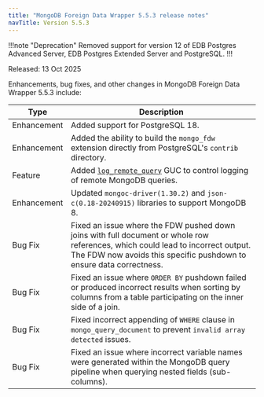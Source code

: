```yaml
---
title: "MongoDB Foreign Data Wrapper 5.5.3 release notes"
navTitle: Version 5.5.3
---
```


!!!note "Deprecation"
Removed support for version 12 of EDB Postgres Advanced Server, EDB Postgres Extended Server and PostgreSQL.
!!!

Released: 13 Oct 2025

Enhancements, bug fixes, and other changes in MongoDB Foreign Data Wrapper 5.5.3 
include:

| Type        | Description                                                                                                                                                                                            |
|-------------|--------------------------------------------------------------------------------------------------------------------------------------------------------------------------------------------------------|
| Enhancement | Added support for PostgreSQL 18.                                                                                                                                                                       |
| Enhancement | Added the ability to build the `mongo_fdw` extension directly from PostgreSQL's `contrib` directory.                                                                                                   |
| Feature     | Added [`log_remote_query`](/mongo_data_adapter/latest/example_remote_query_logging/) GUC to control logging of remote MongoDB queries.                                                                 |
| Enhancement | Updated `mongoc-driver(1.30.2)` and `json-c(0.18-20240915)` libraries to support MongoDB 8.                                                                                                            |
| Bug Fix     | Fixed an issue where the FDW pushed down joins with full document or whole row references, which could lead to incorrect output. The FDW now avoids this specific pushdown to ensure data correctness. |
| Bug Fix     | Fixed an issue where `ORDER BY` pushdown failed or produced incorrect results when sorting by columns from a table participating on the inner side of a join.                                          |
| Bug Fix     | Fixed incorrect appending of `WHERE` clause in `mongo_query_document` to prevent `invalid array detected` issues.                                                                                      |
| Bug Fix     | Fixed an issue where incorrect variable names were generated within the MongoDB query pipeline when querying nested fields (sub-columns).                                                              |
